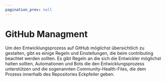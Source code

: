 ```yaml
---
pagination_prev: null
---
```


# GitHub Managment

Um den Entwicklungsprozess auf GitHub möglichst übersichtlich zu gestalten, gibt es einige Regeln und Einstellungen, die beim contributing beachtet werden sollten.
Es gibt Regeln an die sich die Entwickler möglichst halten sollten, Automationen und Bots die den Entwicklungsprozess unterstützen und die sogenannten Community-Health-Files, die dem Prozess innerhalb des Repositories Eckpfeiler geben.

